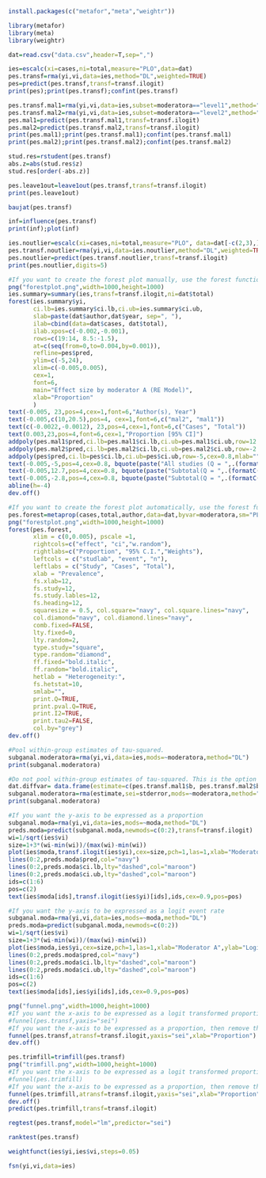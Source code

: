 ```r
install.packages(c("metafor","meta","weightr"))
```
```r
library(metafor)
library(meta)
library(weightr)
```
```r
dat=read.csv("data.csv",header=T,sep=",")
```
```r
ies=escalc(xi=cases,ni=total,measure="PLO",data=dat)
pes.transf=rma(yi,vi,data=ies,method="DL",weighted=TRUE)
pes=predict(pes.transf,transf=transf.ilogit)
print(pes);print(pes.transf);confint(pes.transf)
```
```r
pes.transf.mal1=rma(yi,vi,data=ies,subset=moderatora=="level1",method="DL")
pes.transf.mal2=rma(yi,vi,data=ies,subset=moderatora=="level2",method="DL")
pes.mal1=predict(pes.transf.mal1,transf=transf.ilogit)
pes.mal2=predict(pes.transf.mal2,transf=transf.ilogit)
print(pes.mal1);print(pes.transf.mal1);confint(pes.transf.mal1)
print(pes.mal2);print(pes.transf.mal2);confint(pes.transf.mal2)
```
```r
stud.res=rstudent(pes.transf)
abs.z=abs(stud.res$z)
stud.res[order(-abs.z)]
```
```r
pes.leave1out=leave1out(pes.transf,transf=transf.ilogit)
print(pes.leave1out)
```
```r
baujat(pes.transf)
```
```r
inf=influence(pes.transf)
print(inf);plot(inf)
```
```r
ies.noutlier=escalc(xi=cases,ni=total,measure="PLO", data=dat[-c(2,3),])
pes.transf.noutlier=rma(yi,vi,data=ies.noutlier,method="DL",weighted=TRUE)
pes.noutlier=predict(pes.transf.noutlier,transf=transf.ilogit)
print(pes.noutlier,digits=5)
```
```r
#If you want to create the forest plot manually, use the forest function in the metafor package. Numerical values in the following code are for demonstration purposes only. You need to respecify these values according to your dataset.
png("forestplot.png",width=1000,height=1000)
ies.summary=summary(ies,transf=transf.ilogit,ni=dat$total)
forest(ies.summary$yi,
       ci.lb=ies.summary$ci.lb,ci.ub=ies.summary$ci.ub,
       slab=paste(dat$author,dat$year, sep=", "),
       ilab=cbind(data=dat$cases, dat$total),
       ilab.xpos=c(-0.002,-0.001),
       rows=c(19:14, 8.5:-1.5),
       at=c(seq(from=0,to=0.004,by=0.001)), 
       refline=pes$pred,
       ylim=c(-5,24),
       xlim=c(-0.005,0.005),
       cex=1,
       font=6,
       main="Effect size by moderator A (RE Model)",
       xlab="Proportion"
       )
text(-0.005, 23,pos=4,cex=1,font=6,"Author(s), Year")
text(-0.005,c(10,20.5),pos=4, cex=1,font=6,c("mal2", "mal1"))
text(c(-0.0022,-0.0012), 23,pos=4,cex=1,font=6,c("Cases", "Total"))
text(0.003,23,pos=4,font=6,cex=1,"Proportion [95% CI]")
addpoly(pes.mal1$pred,ci.lb=pes.mal1$ci.lb,ci.ub=pes.mal1$ci.ub,row=12.7,cex=0.8,mlab="")
addpoly(pes.mal2$pred,ci.lb=pes.mal2$ci.lb,ci.ub=pes.mal2$ci.ub,row=-2.5,cex=0.8,mlab="")
addpoly(pes$pred,ci.lb=pes$ci.lb,ci.ub=pes$ci.ub,row=-5,cex=0.8,mlab="")
text(-0.005,-5,pos=4,cex=0.8, bquote(paste("All studies (Q = ",.(formatC(pes.transf$QE, format="f")), ", df = ", .(pes.transf$k - pes.transf$p),", p = ", .(formatC(pes.transf$QEp, format="f")), "; ", I^2, " = ",.(formatC(pes.transf$I2, format="f")), "%",")")))
text(-0.005,12.7,pos=4,cex=0.8, bquote(paste("Subtotal(Q = ",.(formatC(pes.transf.mal1$QE, format="f")), ", df = ", .(pes.transf.mal1$k - pes.transf.mal1$p),", p = ", .(formatC(pes.transf.mal1$QEp, format="f")),"; ", I^2, " = ",.(formatC(pes.transf.mal1$I2, format="f")), "%",")")))
text(-0.005,-2.8,pos=4,cex=0.8, bquote(paste("Subtotal(Q = ",.(formatC(pes.transf.mal2$QE, format="f")),", df = ", .(pes.transf.mal2$k - pes.transf.mal2$p), ", p = ", .(formatC(pes.transf.mal2$QEp, format="f")), "; ", I^2, " = ",.(formatC(pes.transf.mal2$I2, format="f")), "%",")")))
abline(h=-4)
dev.off()
```
```r
#If you want to create the forest plot automatically, use the forest function in the meta package. Numerical values in the following code are for demonstration purposes only. You need to change these values according to your dataset.
pes.forest=metaprop(cases,total,author,data=dat,byvar=moderatora,sm="PLO",method.ci="NAsm",method.tau="DL",incr=0.5,allincr=FALSE,addincr=FALSE,title="")
png("forestplot.png",width=1000,height=1000)
forest(pes.forest,
       xlim = c(0,0.005), pscale =1, 
       rightcols=c("effect", "ci","w.random"),
       rightlabs=c("Proportion", "95% C.I.","Weights"),
       leftcols = c("studlab", "event", "n"), 
       leftlabs = c("Study", "Cases", "Total"),
       xlab = "Prevalence", 
       fs.xlab=12,
       fs.study=12,
       fs.study.lables=12,
       fs.heading=12,
       squaresize = 0.5, col.square="navy", col.square.lines="navy",
       col.diamond="navy", col.diamond.lines="navy",
       comb.fixed=FALSE,
       lty.fixed=0,
       lty.random=2, 
       type.study="square",
       type.random="diamond",
       ff.fixed="bold.italic",
       ff.random="bold.italic",
       hetlab = "Heterogeneity:",
       fs.hetstat=10,
       smlab="",
       print.Q=TRUE,
       print.pval.Q=TRUE,
       print.I2=TRUE,
       print.tau2=FALSE,
       col.by="grey")
dev.off()
```
```r
#Pool within-group estimates of tau-squared.
subganal.moderatora=rma(yi,vi,data=ies,mods=~moderatora,method="DL")
print(subganal.moderatora)
```
```r
#Do not pool within-group estimates of tau-squared. This is the option used by RevMan.
dat.diffvar= data.frame(estimate=c(pes.transf.mal1$b, pes.transf.mal2$b),stderror=c(pes.transf.mal1$se, pes.transf.mal2$se),moderatora=c("mal1","mal2"),tau2=round(c(pes.transf.mal1$tau2, pes.transf.mal2$tau2),3))
subganal.moderatora=rma(estimate,sei=stderror,mods=~moderatora,method="FE",data=dat.diffvar)
print(subganal.moderatora)
```
```r
#If you want the y-axis to be expressed as a proportion
subganal.moda=rma(yi,vi,data=ies,mods=~moda,method="DL")
preds.moda=predict(subganal.moda,newmods=c(0:2),transf=transf.ilogit)
wi=1/sqrt(ies$vi)
size=1+3*(wi-min(wi))/(max(wi)-min(wi))
plot(ies$moda,transf.ilogit(ies$yi),cex=size,pch=1,las=1,xlab="Moderator A",ylab="Proportion")
lines(0:2,preds.moda$pred,col="navy")
lines(0:2,preds.moda$ci.lb,lty="dashed",col="maroon")
lines(0:2,preds.moda$ci.ub,lty="dashed",col="maroon")
ids=c(1:6)
pos=c(2)
text(ies$moda[ids],transf.ilogit(ies$yi)[ids],ids,cex=0.9,pos=pos)
```
```r
#If you want the y-axis to be expressed as a logit event rate
subganal.moda=rma(yi,vi,data=ies,mods=~moda,method="DL")
preds.moda=predict(subganal.moda,newmods=c(0:2))
wi=1/sqrt(ies$vi)
size=1+3*(wi-min(wi))/(max(wi)-min(wi))
plot(ies$moda,ies$yi,cex=size,pch=1,las=1,xlab="Moderator A",ylab="Logit event rate")
lines(0:2,preds.moda$pred,col="navy")
lines(0:2,preds.moda$ci.lb,lty="dashed",col="maroon")
lines(0:2,preds.moda$ci.ub,lty="dashed",col="maroon")
ids=c(1:6)
pos=c(2)
text(ies$moda[ids],ies$yi[ids],ids,cex=0.9,pos=pos)
```
```r
png("funnel.png",width=1000,height=1000)
#If you want the x-axis to be expressed as a logit transformed proportion, then remove the "#" sign before the following line.
#funnel(pes.transf,yaxis="sei")
#If you want the x-axis to be expressed as a proportion, then remove the "#" sign before the following line.
funnel(pes.transf,atransf=transf.ilogit,yaxis="sei",xlab="Proportion")
dev.off()
```
```r
pes.trimfill=trimfill(pes.transf)
png("trimfill.png",width=1000,height=1000)
#If you want the x-axis to be expressed as a logit transformed proportion, then remove the "#" sign before the following line.
#funnel(pes.trimfill)
#If you want the x-axis to be expressed as a proportion, then remove the "#" sign before the following line.
funnel(pes.trimfill,atransf=transf.ilogit,yaxis="sei",xlab="Proportion")
dev.off()
predict(pes.trimfill,transf=transf.ilogit)
```
```r
regtest(pes.transf,model="lm",predictor="sei")
```
```r
ranktest(pes.transf)
```
```r
weightfunct(ies$yi,ies$vi,steps=0.05)
```
```r
fsn(yi,vi,data=ies)
```